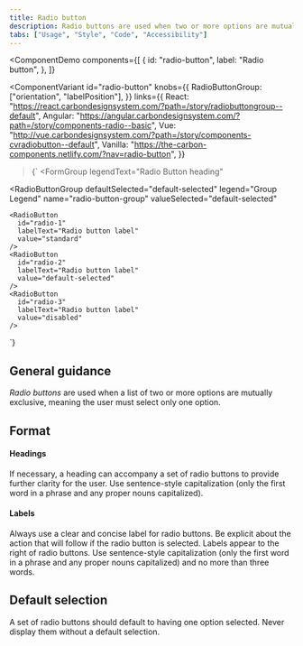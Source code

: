 ```yaml
---
title: Radio button
description: Radio buttons are used when two or more options are mutually exclusive, meaning the user must select only one option.
tabs: ["Usage", "Style", "Code", "Accessibility"]
---
```


<ComponentDemo
  components={[
    {
      id: "radio-button",
      label: "Radio button",
    },
  ]}
>
  <ComponentVariant
    id="radio-button"
    knobs={{
      RadioButtonGroup: ["orientation", "labelPosition"],
    }}
    links={{
      React:
        "https://react.carbondesignsystem.com/?path=/story/radiobuttongroup--default",
      Angular:
        "https://angular.carbondesignsystem.com/?path=/story/components-radio--basic",
      Vue:
        "http://vue.carbondesignsystem.com/?path=/story/components-cvradiobutton--default",
      Vanilla: "https://the-carbon-components.netlify.com/?nav=radio-button",
    }}
  >{`
  <FormGroup
  legendText="Radio Button heading"
>
  <RadioButtonGroup
    defaultSelected="default-selected"
    legend="Group Legend"
    name="radio-button-group"
    valueSelected="default-selected"
  >
    <RadioButton
      id="radio-1"
      labelText="Radio button label"
      value="standard"
    />
    <RadioButton
      id="radio-2"
      labelText="Radio button label"
      value="default-selected"
    />
    <RadioButton
      id="radio-3"
      labelText="Radio button label"
      value="disabled"
    />
  </RadioButtonGroup>
</FormGroup>
  `}</ComponentVariant>
</ComponentDemo>

## General guidance

_Radio buttons_ are used when a list of two or more options are mutually exclusive, meaning the user must select only one option.

## Format

#### Headings

If necessary, a heading can accompany a set of radio buttons to provide further clarity for the user. Use sentence-style capitalization (only the first word in a phrase and any proper nouns capitalized).

#### Labels

Always use a clear and concise label for radio buttons. Be explicit about the action that will follow if the radio button is selected. Labels appear to the right of radio buttons. Use sentence-style capitalization (only the first word in a phrase and any proper nouns capitalized) and no more than three words.

## Default selection

A set of radio buttons should default to having one option selected. Never display them without a default selection.
